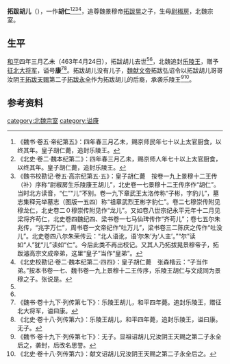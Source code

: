 '''拓跋胡儿'''（{{bd|？||468年|4月24日|catIdx=t}}），一作'''胡仁'''<ref name=autogenerated1>《魏书·卷五·帝纪第五》：四年春三月乙未，赐京师民年七十以上太官厨食，以终其年。皇子胡仁薨，追封乐陵王。</ref><ref name=autogenerated2>《北史·卷二·魏本纪第二》：四年春三月乙未，赐京师人年七十以上太官厨食，以终其年。皇子胡仁薨，追封乐陵王。</ref><ref>《魏书校勘记·卷五·高宗纪第五·五》：皇子胡仁薨　按卷一九上景穆十二王传（补）序称“尉椒房生乐陵康王胡儿”，北史卷一七景穆十二王传序作“胡仁”。当时北方读音，“仁”“儿”不别。卷一九下章武王太洛传称“子彬，字豹儿”，墓志集释元举墓志（图版一五四）称“祖章武烈王彬字豹仁”。卷二七穆崇传附见穆龙仁，北史卷二０穆崇传附见作“龙儿”。又如卷八世宗纪永平元年十二月见梁将齐苟仁，北史卷四魏纪四、梁书卷一七马仙琕传作“齐苟儿”；卷七五尔朱兆传，“兆字万仁”，周书卷一文帝纪作“吐万儿”，梁书卷三二陈庆之传作“吐没儿”。北史卷四八尔朱荣传云：“北人语讹，语‘尔朱’为‘人主’。”“尔”读如“人”犹“儿”读如“仁”。今后此类不再出校记。又其人乃拓拔晃景穆帝子，拓跋濬高宗文成帝弟，这里“皇子”当作“皇弟”。</ref><ref>《北史校勘记·卷二·魏本纪第二·四四》：皇子胡仁薨　张森楷云：“子当作弟。”按本书卷一七、魏书卷一九上景穆十二王传序，乐陵王胡仁与文成同为景穆之子。张说是。</ref>，追尊魏景穆帝[[拓跋晃|拓跋晃]]之子，生母[[尉椒房|尉椒房]]，北魏宗室。

==生平==
[[和平_(北魏)|和平]]四年三月乙未（463年4月24日），拓跋胡儿去世<ref name=autogenerated1 /><ref name=autogenerated2 />，北魏追封[[乐陵王|乐陵王]]，赠予[[征北大将军|征北大将军]]，谥号'''康'''<ref>《魏书·卷十九下·列传第七下》：乐陵王胡儿，和平四年薨。追封乐陵王，赠征北大将军，谥曰康。</ref><ref>《北史·卷十八·列传第六》：乐陵王胡儿，和平四年薨，追封乐陵王，谥曰康。无子。</ref>。拓跋胡儿没有儿子，[[魏献文帝|魏献文帝]]拓跋弘诏令以拓跋胡儿哥哥汝阴王[[拓跋天赐|拓跋天赐]]第二子[[拓跋永全|拓跋永全]]作为拓跋胡儿的后裔，承袭乐陵王<ref>《魏书·卷十九下·列传第七下》：无子。显祖诏胡儿兄汝阴王天赐之第二子永全后之，袭封，后改名思誉。</ref><ref>《北史·卷十八·列传第六》：献文诏胡儿兄汝阴王天赐之第二子永全后之。</ref>。

==参考资料==
{{reflist}}

[[category:北魏宗室|category:北魏宗室]]
[[category:谥康|category:谥康]]